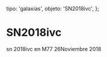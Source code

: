 
  tipo: 'galaxias',
  objeto: 'SN2018ivc',
};

# SN2018ivc

<Imagen
  src="registro/sn2018-ivc_20181126_sn2018ivc_20181126_gjcb.jpg"
  fecha="20181126"
/>

sn 2018ivc en M77 26Noviembre 2018